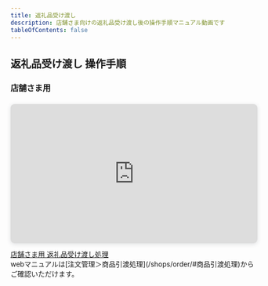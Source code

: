 ```yaml
---
title: 返礼品受け渡し
description: 店舗さま向けの返礼品受け渡し後の操作手順マニュアル動画です
tableOfContents: false
---
```


## 返礼品受け渡し 操作手順



### 店舗さま用
<div class="movie-manual">
<div style="position: relative; width: 100%; height: 0; padding-top: 56.2500%;
 padding-bottom: 0; box-shadow: 0 2px 8px 0 rgba(63,69,81,0.16); margin-top: 1.6em; margin-bottom: 0.9em; overflow: hidden;
 border-radius: 8px; will-change: transform;">
  <iframe loading="lazy" style="position: absolute; width: 100%; height: 100%; top: 0; left: 0; border: none; padding: 0;margin: 0;"
    src="https://www.canva.com/design/DAGZtpQHGXI/9yAnPx7YOyrmFyPQIFJdXA/watch?embed" allowfullscreen="allowfullscreen" allow="fullscreen">
  </iframe>
</div>
<a href="https:&#x2F;&#x2F;www.canva.com&#x2F;design&#x2F;DAGZtpQHGXI&#x2F;9yAnPx7YOyrmFyPQIFJdXA&#x2F;watch?utm_content=DAGZtpQHGXI&amp;utm_campaign=designshare&amp;utm_medium=embeds&amp;utm_source=link" target="_blank" rel="noopener">店舗さま用 返礼品受け渡し処理</a>
</div>
webマニュアルは[注文管理＞商品引渡処理](/shops/order/#商品引渡処理)からご確認いただけます。  

